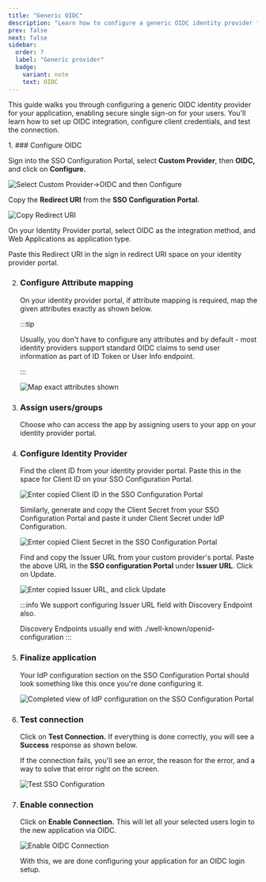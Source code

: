 ```yaml
---
title: "Generic OIDC"
description: "Learn how to configure a generic OIDC identity provider for secure single sign-on (SSO) with your application using Scalekit."
prev: false
next: false
sidebar:
  order: 7
  label: "Generic provider"
  badge:
    variant: note
    text: OIDC
---
```



This guide walks you through configuring a generic OIDC identity provider for your application, enabling secure single sign-on for your users. You'll learn how to set up OIDC integration, configure client credentials, and test the connection.

<Steps>
1. ### Configure OIDC

   Sign into the SSO Configuration Portal, select **Custom Provider**, then **OIDC,** and click on **Configure.**

   ![Select Custom Provider→OIDC and then Configure](@/assets/docs/guides/sso-integrations/oidc-custom-provider/0.png)

   Copy the **Redirect URl** from the **SSO Configuration Portal**.

   ![Copy Redirect URI](@/assets/docs/guides/sso-integrations/oidc-custom-provider/1.png)

   On your Identity Provider portal, select OIDC as the integration method, and Web Applications as application type.

   Paste this Redirect URI in the sign in redirect URI space on your identity provider portal.

2. ### Configure Attribute mapping

   On your identity provider portal, if attribute mapping is required, map the given attributes exactly as shown below.

   :::tip

   Usually, you don't have to configure any attributes and by default - most identity providers support standard OIDC claims to send user information as part of ID Token or User Info endpoint.

   :::

   ![Map exact attributes shown](@/assets/docs/guides/sso-integrations/oidc-custom-provider/2.png)

3. ### Assign users/groups

   Choose who can access the app by assigning users to your app on your identity provider portal.

4. ### Configure Identity Provider

   Find the client ID from your identity provider portal. Paste this in the space for Client ID on your SSO Configuration Portal.

   ![Enter copied Client ID in the SSO Configuration Portal](@/assets/docs/guides/sso-integrations/oidc-custom-provider/3.png)

   Similarly, generate and copy the Client Secret from your SSO Configuration Portal and paste it under Client Secret under IdP Configuration.

   ![Enter copied Client Secret in the SSO Configuration Portal](@/assets/docs/guides/sso-integrations/oidc-custom-provider/4.png)

   Find and copy the Issuer URL from your custom provider's portal. Paste the above URL in the **SSO configuration Portal** under **Issuer URL**. Click on Update.

   ![Enter copied Issuer URL, and click Update](@/assets/docs/guides/sso-integrations/oidc-custom-provider/5.png)

   :::info
   We support configuring Issuer URL field with Discovery Endpoint also.

   Discovery Endpoints usually end with ./well-known/openid-configuration
   :::

5. ### Finalize application

   Your IdP configuration section on the SSO Configuration Portal should look something like this once you're done configuring it.

   ![Completed view of IdP configuration on the SSO Configuration Portal](@/assets/docs/guides/sso-integrations/oidc-custom-provider/6.png)

6. ### Test connection

   Click on **Test Connection.** If everything is done correctly, you will see a **Success** response as shown below.

   If the connection fails, you'll see an error, the reason for the error, and a way to solve that error right on the screen.

   ![Test SSO Configuration](@/assets/docs/guides/sso-integrations/oidc-custom-provider/7.png)

7. ### Enable connection

   Click on **Enable Connection.** This will let all your selected users login to the new application via OIDC.

   ![Enable OIDC Connection](@/assets/docs/guides/sso-integrations/oidc-custom-provider/8.png)

   With this, we are done configuring your application for an OIDC login setup.
</Steps>
